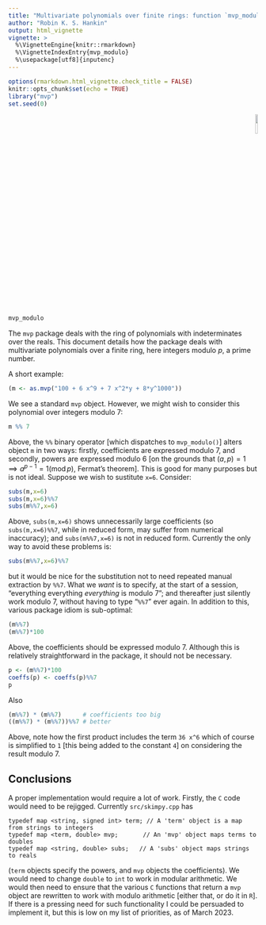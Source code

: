 ```yaml
---
title: "Multivariate polynomials over finite rings: function `mvp_modulo()` in the `mvp` package"
author: "Robin K. S. Hankin"
output: html_vignette
vignette: >
  %\VignetteEngine{knitr::rmarkdown}
  %\VignetteIndexEntry{mvp_modulo}
  %\usepackage[utf8]{inputenc}
---
```


```r
options(rmarkdown.html_vignette.check_title = FALSE)
knitr::opts_chunk$set(echo = TRUE)
library("mvp")
set.seed(0)
```

<p style="text-align: right;">
![](`r system.file("help/figures/mvp.png", package = "mvp")`){width=10%}
</p>


```r
mvp_modulo
```

The `mvp` package deals with the ring of polynomials with
indeterminates over the reals.  This document details how the package
deals with multivariate polynomials over a finite ring, here integers
modulo $p$, a prime number.

A short example:

```r
(m <- as.mvp("100 + 6 x^9 + 7 x^2*y + 8*y^1000"))
```

We see a standard `mvp` object.  However, we might wish to consider
this polynomial over integers modulo 7:

```r
m %% 7
```

Above, the `%%` binary operator [which dispatches to `mvp_modulo()`]
alters object `m` in two ways: firstly, coefficients are expressed
modulo 7, and secondly, powers are expressed modulo 6 [on the grounds
that $(a,p)=1\implies a^{p-1}=1 (\operatorname{mod} p)$, Fermat's
theorem].  This is good for many purposes but is not ideal.  Suppose
we wish to sustitute `x=6`.  Consider:

```r
subs(m,x=6)
subs(m,x=6)%%7
subs(m%%7,x=6)
```

Above, `subs(m,x=6)` shows unnecessarily large coefficients (so
`subs(m,x=6)%%7`, while in reduced form, may suffer from numerical
inaccuracy); and `subs(m%%7,x=6)` is not in reduced form.  Currently
the only way to avoid these problems is:

```r
subs(m%%7,x=6)%%7
```

but it would be nice for the substitution not to need repeated manual
extraction by `%%7`.  What we _want_ is to specify, at the start of a
session, "everything everything _everything_ is modulo 7"; and
thereafter just silently work modulo 7, without having to type "`%%7`"
ever again.  In addition to this, various package idiom is
sub-optimal:

```r
(m%%7)
(m%%7)*100
```

Above, the coefficients should be expressed modulo 7.  Although this
is relatively straightforward in the package, it should not be
necessary.

```r
p <- (m%%7)*100
coeffs(p) <- coeffs(p)%%7
p
```

Also

```r
(m%%7) * (m%%7)      # coefficients too big
((m%%7) * (m%%7))%%7 # better
```

Above, note how the first product includes the term `36 x^6` which of
course is simplified to `1` [this being added to the constant `4`] on
considering the result modulo 7.

## Conclusions

A proper implementation would require a lot of work.  Firstly, the `C`
code would need to be rejigged.  Currently `src/skimpy.cpp` has

```
typedef map <string, signed int> term; // A 'term' object is a map from strings to integers
typedef map <term, double> mvp;       // An 'mvp' object maps terms to doubles
typedef map <string, double> subs;   // A 'subs' object maps strings to reals
```

(`term` objects specify the powers, and `mvp` objects the
coefficients).  We would need to change `double` to `int` to work in
modular arithmetic.  We would then need to ensure that the various `C`
functions that return a `mvp` object are rewritten to work with modulo
arithmetic [either that, or do it in `R`].  If there is a pressing
need for such functionality I could be persuaded to implement it, but
this is low on my list of priorities, as of March 2023.
